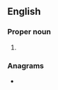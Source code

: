 {{also|kgs|KGS}}
==English==

===Proper noun===
{{en-proper noun}}

# {{abbreviation of|Kings|lang=en}}

===Anagrams===
* {{anagrams|en|GKs|SKG}}